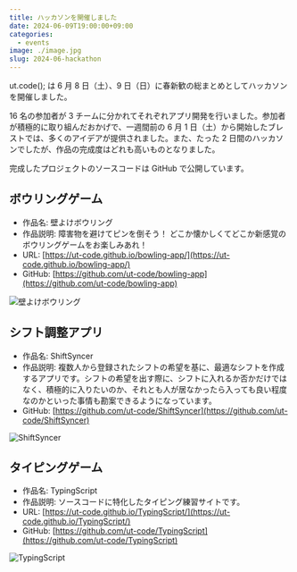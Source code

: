 ```yaml
---
title: ハッカソンを開催しました
date: 2024-06-09T19:00:00+09:00
categories:
  - events
image: ./image.jpg
slug: 2024-06-hackathon
---
```


ut.code(); は 6 月 8 日（土）、9 日（日）に春新歓の総まとめとしてハッカソンを開催しました。

16 名の参加者が 3 チームに分かれてそれぞれアプリ開発を行いました。参加者が積極的に取り組んだおかげで、一週間前の 6 月 1 日（土）から開始したブレストでは、多くのアイデアが提供されました。また、たった 2 日間のハッカソンでしたが、作品の完成度はどれも高いものとなりました。

完成したプロジェクトのソースコードは GitHub で公開しています。

## ボウリングゲーム

- 作品名: 壁よけボウリング
- 作品説明: 障害物を避けてピンを倒そう！ どこか懐かしくてどこか新感覚のボウリングゲームをお楽しみあれ！
- URL: [https://ut-code.github.io/bowling-app/](https://ut-code.github.io/bowling-app/)
- GitHub: [https://github.com/ut-code/bowling-app](https://github.com/ut-code/bowling-app)

![壁よけボウリング](./bowling.png)

## シフト調整アプリ

- 作品名: ShiftSyncer
- 作品説明: 複数人から登録されたシフトの希望を基に、最適なシフトを作成するアプリです。シフトの希望を出す際に、シフトに入れるか否かだけではなく、積極的に入りたいのか、それとも人が居なかったら入っても良い程度なのかといった事情も勘案できるようになっています。
- GitHub: [https://github.com/ut-code/ShiftSyncer](https://github.com/ut-code/ShiftSyncer)

![ShiftSyncer](./shift-syncer.png)

## タイピングゲーム

- 作品名: TypingScript
- 作品説明: ソースコードに特化したタイピング練習サイトです。
- URL: [https://ut-code.github.io/TypingScript/](https://ut-code.github.io/TypingScript/)
- GitHub: [https://github.com/ut-code/TypingScript](https://github.com/ut-code/TypingScript)

![TypingScript](./typing-script.png)
